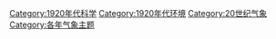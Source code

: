 [[Category:1920年代科学|Category:1920年代科学]]
[[Category:1920年代环境|Category:1920年代环境]]
[[Category:20世纪气象|Category:20世纪气象]]
[[Category:各年气象主题|Category:各年气象主题]]